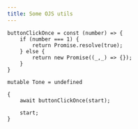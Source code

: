 ```yaml
---
title: Some OJS utils
---
```


```ojs
buttonClickOnce = const (number) => {
    if (number === 1) {
        return Promise.resolve(true);
    } else {
        return new Promise((_,_) => {});
    }
}

mutable Tone = undefined

{
    await buttonClickOnce(start);

    start;
}

```